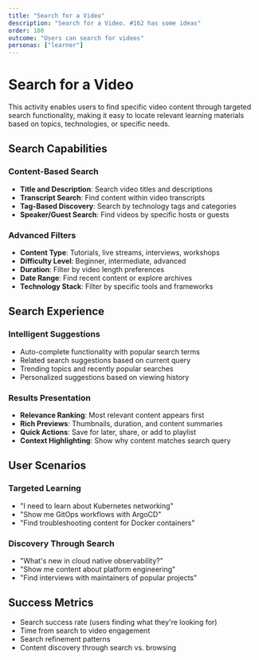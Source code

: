 ```yaml
---
title: "Search for a Video"
description: "Search for a Video. #162 has some ideas"
order: 100
outcome: "Users can search for videos"
personas: ["learner"]
---
```


# Search for a Video

This activity enables users to find specific video content through targeted search functionality, making it easy to locate relevant learning materials based on topics, technologies, or specific needs.

## Search Capabilities

### Content-Based Search
- **Title and Description**: Search video titles and descriptions
- **Transcript Search**: Find content within video transcripts
- **Tag-Based Discovery**: Search by technology tags and categories
- **Speaker/Guest Search**: Find videos by specific hosts or guests

### Advanced Filters
- **Content Type**: Tutorials, live streams, interviews, workshops
- **Difficulty Level**: Beginner, intermediate, advanced
- **Duration**: Filter by video length preferences
- **Date Range**: Find recent content or explore archives
- **Technology Stack**: Filter by specific tools and frameworks

## Search Experience

### Intelligent Suggestions
- Auto-complete functionality with popular search terms
- Related search suggestions based on current query
- Trending topics and recently popular searches
- Personalized suggestions based on viewing history

### Results Presentation
- **Relevance Ranking**: Most relevant content appears first
- **Rich Previews**: Thumbnails, duration, and content summaries
- **Quick Actions**: Save for later, share, or add to playlist
- **Context Highlighting**: Show why content matches search query

## User Scenarios

### Targeted Learning
- "I need to learn about Kubernetes networking"
- "Show me GitOps workflows with ArgoCD"
- "Find troubleshooting content for Docker containers"

### Discovery Through Search
- "What's new in cloud native observability?"
- "Show me content about platform engineering"
- "Find interviews with maintainers of popular projects"

## Success Metrics

- Search success rate (users finding what they're looking for)
- Time from search to video engagement
- Search refinement patterns
- Content discovery through search vs. browsing